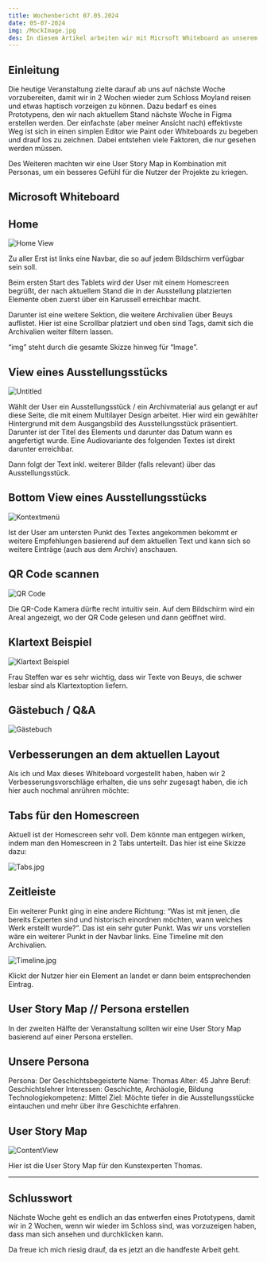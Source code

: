 ```yaml
---
title: Wochenbericht 07.05.2024
date: 05-07-2024
img: /MockImage.jpg
des: In diesem Artikel arbeiten wir mit Micrsoft Whiteboard an unserem ersten Prototypen und setzen eine User Story auf.
---
```


## Einleitung

Die heutige Veranstaltung zielte darauf ab uns auf nächste Woche vorzubereiten, damit wir in 2 Wochen wieder zum Schloss Moyland reisen und etwas haptisch vorzeigen zu können. Dazu bedarf es eines Prototypens, den wir nach aktuellem Stand nächste Woche in Figma erstellen werden. Der einfachste (aber meiner Ansicht nach) effektivste Weg ist sich in einen simplen Editor wie Paint oder Whiteboards zu begeben und drauf los zu zeichnen. Dabei entstehen viele Faktoren, die nur gesehen werden müssen.

Des Weiteren machten wir eine User Story Map in Kombination mit Personas, um ein besseres Gefühl für die Nutzer der Projekte zu kriegen.

## Microsoft Whiteboard

## Home

![Home View](/articlecontents/wb-07-05-24/Untitled.png)

Zu aller Erst ist links eine Navbar, die so auf jedem Bildschirm verfügbar sein soll.

Beim ersten Start des Tablets wird der User mit einem Homescreen begrüßt, der nach aktuellem Stand die in der Ausstellung platzierten Elemente oben zuerst über ein Karussell erreichbar macht.

Darunter ist eine weitere Sektion, die weitere Archivalien über Beuys auflistet. Hier ist eine Scrollbar platziert und oben sind Tags, damit sich die Archivalien weiter filtern lassen. 

“img” steht durch die gesamte Skizze hinweg für “Image”. 

## View eines Ausstellungsstücks

![Untitled](/articlecontents/wb-07-05-24/Untitled1.png)

Wählt der User ein Ausstellungsstück / ein Archivmaterial aus gelangt er auf diese Seite, die mit einem Multilayer Design arbeitet. Hier wird ein gewählter Hintergrund mit dem Ausgangsbild des Ausstellungsstück präsentiert. Darunter ist der Titel des Elements und darunter das Datum wann es angefertigt wurde. Eine Audiovariante des  folgenden Textes ist direkt darunter erreichbar.

Dann folgt der Text inkl. weiterer Bilder (falls relevant) über das Ausstellungsstück.

## Bottom View eines Ausstellungsstücks

![Kontextmenü](/articlecontents/wb-07-05-24/Untitled2.png)

Ist der User am untersten Punkt des Textes angekommen bekommt er weitere Empfehlungen basierend auf dem aktuellen Text und kann sich so weitere Einträge (auch aus dem Archiv) anschauen.

## QR Code scannen

![QR Code](/articlecontents/wb-07-05-24/Untitled3.png)

Die QR-Code Kamera dürfte recht intuitiv sein. Auf dem Bildschirm wird ein Areal angezeigt, wo der QR Code gelesen und dann geöffnet wird. 

## Klartext Beispiel

![Klartext Beispiel](/articlecontents/wb-07-05-24/Untitled4.png)

Frau Steffen war es sehr wichtig, dass wir Texte von Beuys, die schwer lesbar sind als Klartextoption liefern.

## Gästebuch  / Q&A

![Gästebuch](/articlecontents/wb-07-05-24/Untitled5.png)

## Verbesserungen an dem aktuellen Layout

Als ich und Max dieses Whiteboard vorgestellt haben, haben wir 2 Verbesserungsvorschläge erhalten, die uns sehr zugesagt haben, die ich hier auch nochmal anrühren möchte:

## Tabs für den Homescreen

Aktuell ist der Homescreen sehr voll. Dem könnte man entgegen wirken, indem man den Homescreen in 2 Tabs unterteilt. Das hier ist eine Skizze dazu:

![Tabs.jpg](/articlecontents/wb-07-05-24/Tabs.jpg)

## Zeitleiste

Ein weiterer Punkt ging in eine andere Richtung: “Was ist mit jenen, die bereits Experten sind und historisch einordnen möchten, wann welches Werk erstellt wurde?”. Das ist ein sehr guter Punkt. Was wir uns vorstellen wäre ein weiterer Punkt in der Navbar links. Eine Timeline mit den Archivalien.

![Timeline.jpg](/articlecontents/wb-07-05-24/Timeline.jpg)

Klickt der Nutzer hier ein Element an landet er dann beim entsprechenden Eintrag.

## User Story Map // Persona erstellen

In der zweiten Hälfte der Veranstaltung sollten wir eine User Story Map basierend auf einer Persona erstellen.

## Unsere Persona

Persona: Der Geschichtsbegeisterte
Name: Thomas
Alter: 45 Jahre
Beruf: Geschichtslehrer
Interessen: Geschichte, Archäologie, Bildung
Technologiekompetenz: Mittel
Ziel: Möchte tiefer in die Ausstellungsstücke eintauchen und mehr über ihre Geschichte erfahren.

## User Story Map

![ContentView](/articlecontents/wb-07-05-24/Untitled6.png)

Hier ist die User Story Map für den Kunstexperten Thomas.

---

## Schlusswort

Nächste Woche geht es endlich an das entwerfen eines Prototypens, damit wir in 2 Wochen, wenn wir wieder im Schloss sind, was vorzuzeigen haben, dass man sich ansehen und durchklicken kann.

Da freue ich mich riesig drauf, da es jetzt an die handfeste Arbeit geht.